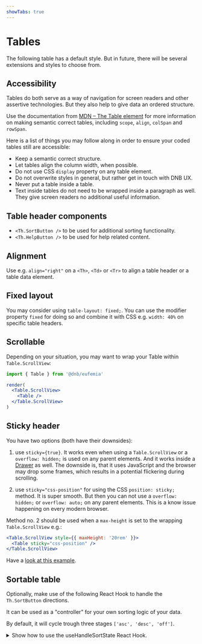 ```yaml
---
showTabs: true
---
```


# Tables

The following table has a default style. But in future, there will be several extensions and styles to choose from.

## Accessibility

Tables do both serve as a way of navigation for screen readers and other assertive technologies. But they also help to give data an ordered structure.

Use the documentation from [MDN – The Table element](https://developer.mozilla.org/en-US/docs/Web/HTML/Element/table) for more information on making semantic correct tables, including `scope`, `align`, `colSpan` and `rowSpan`.

Here is a list of things you may follow along in order to ensure your coded tables still are accessible:

- Keep a semantic correct structure.
- Let tables align the column width, when possible.
- Do not use CSS `display` property on any table element.
- Do not overwrite styles in general, but rather get in touch with DNB UX.
- Never put a table inside a table.
- Text inside tables do not need to be wrapped inside a paragraph as well. They give screen readers no additional useful information.

## Table header components

- `<Th.SortButton />` to be used for additional sorting functionality.
- `<Th.HelpButton />` to be used for help related content.

## Alignment

Use e.g. `align="right"` on a `<Th>`, `<Td>` or `<Tr>` to align a table header or a table data element.

## Fixed layout

You may consider using `table-layout: fixed;`. You can use the modifier property `fixed` for doing so and combine it with CSS e.g. `width: 40%` on specific table headers.

## Scrollable

Depending on your situation, you may want to wrap your Table within `Table.ScrollView`:

```jsx
import { Table } from '@dnb/eufemia'

render(
  <Table.ScrollView>
    <Table />
  </Table.ScrollView>
)
```

## Sticky header

You have two options (both have their downsides):

1. use `sticky={true}`. It works even when using a `Table.ScrollView` or a `overflow: hidden;` is used on any parent elements. And it works inside a [Drawer](/uilib/components/drawer) as well. The downside is, that it uses JavaScript and the browser may drop some frames, which results in a potential flickering during scrolling.

2. use `sticky="css-position"` for using the CSS `position: sticky;` method. It is super smooth. But then you can not use a `overflow: hidden;` or `overflow: auto;` on any parent elements. This is a know issue happening on every modern browser.

Method no. 2 should be used when a `max-height` is set to the wrapping `Table.ScrollView` e.g.:

```jsx
<Table.ScrollView style={{ maxHeight: '20rem' }}>
  <Table sticky="css-position" />
</Table.ScrollView>
```

Have a [look at this example](/uilib/components/table/demos/#table-with-a-max-height).

## Sortable table

Optionally, make use of the following React Hook to handle the `Th.SortButton` directions.

It can be used as a "controller" for your own sorting logic of your data.

By default, it will cycle trough three stages `['asc', 'desc', 'off']`.

<details>
  <summary className="dnb-p">
    Show how to use the useHandleSortState React Hook.
  </summary>

```jsx
import useHandleSortState from '@dnb/eufemia/components/table/useHandleSortState'

// You can also provide a default that will be used as the fallback e.g.
const defaultOptions = { direction: 'asc', modes: ['asc', 'desc', 'off'] }

export const YourComponent = () => {
  const { sortState, sortHandler, activeSortName } = useHandleSortState(
    {
      // Defiend your column names with options (optional)
      column1: { active: true }, //
      column2: { direction: 'desc', modes: ['asc', 'desc'] }, // overwrite the defaultOptions
      column3: { modes: ['asc', 'off'] }, // will only allow one direciton
      column4: {}, // etc.
    },
    defaultOptions
  )

  // Use these properties for your custom sorting logic
  console.log(sortState.column1.direction) // returns either "asc", "desc" or "off"
  console.log(activeSortName) // returns the current active one: "column1" (returns null when nothing is active)

  // Handle your logic
  useEffect(() => {
    switch (sortState.column1.direction) {
      default:
      case 'asc':
        setYourLocalState(mockData.sort(compareFunctionAsc))
        break

      case 'desc':
        setYourLocalState(mockData.sort(compareFunctionsDesc))
        break

      case 'off':
        setYourLocalState(mockData)
        break
    }
  }, [sortState.column1.direction])

  return (
    <Table>
      <thead>
        <Tr>
          <Th
            sortable
            active={sortState.column1.active}
            reversed={sortState.column1.reversed}
          >
            <Th.SortButton
              text="Column 1"
              title="Sort this column"
              on_click={sortHandler.column1}
            />
          </Th>
        </Tr>
      </thead>
    </Table>
  )
}
```

</details>
